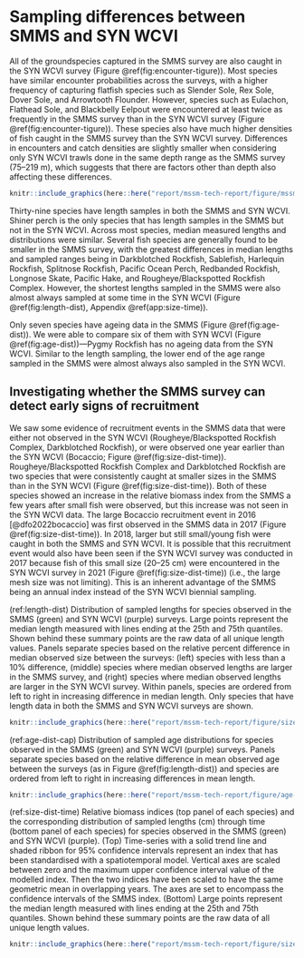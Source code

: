 # Sampling differences between SMMS and SYN WCVI {#sec:sampling-differences}

All of the groundspecies captured in the SMMS survey are also caught in the SYN WCVI survey (Figure \@ref(fig:encounter-tigure)).
Most species have similar encounter probabilities across the surveys, with a higher frequency of capturing flatfish species such as Slender Sole, Rex Sole, Dover Sole, and Arrowtooth Flounder.
However, species such as Eulachon, Flathead Sole, and Blackbelly Eelpout were encountered at least twice as frequently in the SMMS survey than in the SYN WCVI survey (Figure \@ref(fig:encounter-tigure)).
These species also have much higher densities of fish caught in the SMMS survey than the SYN WCVI survey.
Differences in encounters and catch densities are slightly smaller when considering only SYN WCVI trawls done in the same depth range as the SMMS survey (75--219 m), which suggests that there are factors other than depth also affecting these differences.

```r
knitr::include_graphics(here::here("report/mssm-tech-report/figure/mssm-wcvi-tigure_same-depth.png"), dpi = NA)
```

Thirty-nine species have length samples in both the SMMS and SYN WCVI.
Shiner perch is the only species that has length samples in the SMMS but not in the SYN WCVI.
Across most species, median measured lengths and distributions were similar.
Several fish species are generally found to be smaller in the SMMS survey, with the greatest differences in median lengths and sampled ranges being in Darkblotched Rockfish, Sablefish, Harlequin Rockfish, Splitnose Rockfish, Pacific Ocean Perch, Redbanded Rockfish, Longnose Skate, Pacific Hake, and Rougheye/Blackspotted Rockfish Complex.
However, the shortest lengths sampled in the SMMS were also almost always sampled at some time in the SYN WCVI (Figure \@ref(fig:length-dist), Appendix \@ref(app:size-time)).

Only seven species have ageing data in the SMMS (Figure \@ref(fig:age-dist)). 
We were able to compare six of them with SYN WCVI (Figure \@ref(fig:age-dist))---Pygmy Rockfish has no ageing data from the SYN WCVI.
Similar to the length sampling, the lower end of the age range sampled in the SMMS were almost always also sampled in the SYN WCVI.

## Investigating whether the SMMS survey can detect early signs of recruitment {#sec:recruitment}

We saw some evidence of recruitment events in the SMMS data that were either not observed in the SYN WCVI (Rougheye/Blackspotted Rockfish Complex, Darkblotched Rockfish), or were observed one year earlier than the SYN WCVI (Bocaccio; Figure \@ref(fig:size-dist-time)).
Rougheye/Blackspotted Rockfish Complex and Darkblotched Rockfish are two species that were consistently caught at smaller sizes in the SMMS than in the SYN WCVI (Figure \@ref(fig:size-dist-time)).
Both of these species showed an increase in the relative biomass index from the SMMS a few years after small fish were observed, but this increase was not seen in the SYN WCVI data.
The large Bocaccio recruitment event in 2016 [@dfo2022bocaccio] was first observed in the SMMS data in 2017 (Figure \@ref(fig:size-dist-time)).
In 2018, larger but still small/young fish were caught in both the SMMS and SYN WCVI.
It is possible that this recruitment event would also have been seen if the SYN WCVI survey was conducted in 2017 because fish of this small size (20--25 cm) were encountered in the SYN WCVI survey in 2021 (Figure \@ref(fig:size-dist-time)) (i.e., the large mesh size was not limiting).
This is an inherent advantage of the SMMS being an annual index instead of the SYN WCVI biennial sampling.

\clearpage

\blandscape


<!--caption-->
(ref:length-dist) Distribution of sampled lengths for species observed in the SMMS (green) and SYN WCVI (purple) surveys. 
Large points represent the median length measured with lines ending at the 25th and 75th quantiles. 
Shown behind these summary points are the raw data of all unique length values. Panels separate species based on the relative percent difference in median observed size between the surveys: (left) species with less than a 10% difference, (middle) species where median observed lengths are larger in the SMMS survey, and (right) species where median observed lengths are larger in the SYN WCVI survey.
Within panels, species are ordered from left to right in increasing difference in median length. 
Only species that have length data in both the SMMS and SYN WCVI surveys are shown.

```r
knitr::include_graphics(here::here("report/mssm-tech-report/figure/size-comp.png"), dpi = NA)
```

\elandscape

\clearpage

<!--caption-->
(ref:age-dist-cap) Distribution of sampled age distributions for species observed in the SMMS (green) and SYN WCVI (purple) surveys. Panels separate species based on the relative difference in mean observed age between the surveys (as in Figure \@ref(fig:length-dist)) and species are ordered from left to right in increasing differences in mean length.

```r
knitr::include_graphics(here::here("report/mssm-tech-report/figure/age-comp.png"), dpi = NA)
```

<!--caption-->
(ref:size-dist-time) Relative biomass indices (top panel of each species) and the corresponding distribution of sampled lengths (cm) through time (bottom panel of each species) for species observed in the SMMS (green) and SYN WCVI (purple). 
(Top) Time-series with a solid trend line and shaded ribbon for 95\% confidence intervals represent an index that has been standardised with a spatiotemporal model. 
Vertical axes are scaled between zero and the maximum upper confidence interval value of the modelled index. 
Then the two indices have been scaled to have the same geometric mean in overlapping years. 
The axes are set to encompass the confidence intervals of the SMMS index. 
(Bottom) Large points represent the median length measured with lines ending at the 25th and 75th quantiles. 
Shown behind these summary points are the raw data of all unique length values. 

```r
knitr::include_graphics(here::here("report/mssm-tech-report/figure/size-time-highlights.png"), dpi = NA)
```

\clearpage
